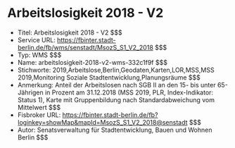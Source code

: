 # Arbeitslosigkeit 2018 - V2
- Titel: Arbeitslosigkeit 2018 - V2 $$$
- Service URL: https://fbinter.stadt-berlin.de/fb/wms/senstadt/MsozS_S1_V2_2018 $$$
- Typ: WMS $$$
- Name: arbeitslosigkeit-2018-v2-wms-332c1f9f $$$
- Stichworte: 2019,Arbeitslose,Berlin,Geodaten,Karten,LOR,MSS,MSS 2019,Monitoring Soziale Stadtentwicklung,Planungsräume $$$
- Anmerkung: Anteil der Arbeitslosen nach SGB II an den 15- bis unter 65-Jährigen in Prozent am 31.12.2018 (MSS 2019, PLR, Index-Indikator: Status 1), Karte mit Gruppenbildung nach Standardabweichung vom Mittelwert $$$
- Fisbroker URL: https://fbinter.stadt-berlin.de/fb?loginkey=showMap&mapId=MsozS_S1_V2_2018@senstadt $$$
- Autor: Senatsverwaltung für Stadtentwicklung, Bauen und Wohnen Berlin $$$
